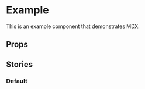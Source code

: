 

<Meta title="Components/Example" component={Example} />

# Example

This is an example component that demonstrates MDX.

## Props

<Props component={Example} />

## Stories

### Default

<Canvas>
    <Story name="default">
        <Example 
            heading={text('heading')}
        />
    </Story>
</Canvas>
